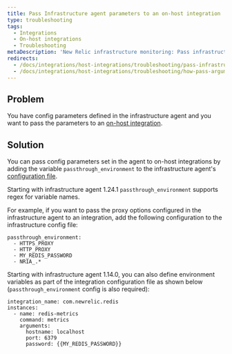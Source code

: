 ```yaml
---
title: Pass Infrastructure agent parameters to an on-host integration
type: troubleshooting
tags:
  - Integrations
  - On-host integrations
  - Troubleshooting
metaDescription: 'New Relic infrastructure monitoring: Pass infrastructure agent parameters to on-host Integrations.'
redirects:
  - /docs/integrations/host-integrations/troubleshooting/pass-infrastructure-agent-parameters-host-integration
  - /docs/integrations/host-integrations/troubleshooting/how-pass-arguments-infrastructure-agent-host-integration
---
```


## Problem

You have config parameters defined in the infrastructure agent and you want to pass the parameters to an [on-host integration](/docs/integrations/host-integrations/getting-started/introduction-host-integrations).

## Solution

You can pass config parameters set in the agent to on-host integrations by adding the variable `passthrough_environment` to the infrastructure agent's [configuration file](/docs/infrastructure/install-infrastructure-agent/configuration/infrastructure-agent-configuration-settings/#passthrough_-environment).

Starting with infrastructure agent 1.24.1 `passthrough_environment` supports regex for variable names.

For example, if you want to pass the proxy options configured in the infrastructure agent to an integration, add the following configuration to the infrastructure config file:

```
passthrough_environment:
  - HTTPS_PROXY
  - HTTP_PROXY
  - MY_REDIS_PASSWORD
  - NRIA_.*
```

Starting with infrastructure agent 1.14.0, you can also define environment variables as part of the integration configuration file as shown below (`passthrough_environment` config is also required):

```
integration_name: com.newrelic.redis
instances:
  - name: redis-metrics
    command: metrics
    arguments:
      hostname: localhost
      port: 6379
      password: {{MY_REDIS_PASSWORD}}
```
